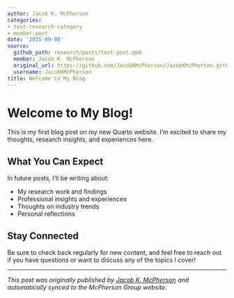 ```yaml
---
author: Jacob K. McPherson
categories:
- test-research-category
- member-post
date: '2025-09-08'
source:
  github_path: research/posts/test-post.qmd
  member: Jacob K. McPherson
  original_url: https://github.com/JacobKMcPherson/JacobKMcPherson.github.io/blob/main/research/posts/test-post.qmd
  username: JacobKMcPherson
title: Welcome to My Blog
---
```


# Welcome to My Blog!

This is my first blog post on my new Quarto website. I'm excited to share my thoughts, research insights, and experiences here.

## What You Can Expect

In future posts, I'll be writing about:

- My research work and findings
- Professional insights and experiences  
- Thoughts on industry trends
- Personal reflections

## Stay Connected

Be sure to check back regularly for new content, and feel free to reach out if you have questions or want to discuss any of the topics I cover!

---

*This post was originally published by [Jacob K. McPherson](https://jacobkmcpherson.github.io) and automatically synced to the McPherson Group website.*